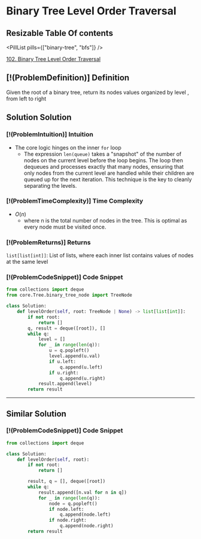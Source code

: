 # Binary Tree Level Order Traversal

## Resizable Table Of contents

<DifficultyBadge difficulty="medium" />

<PillList pills={["binary-tree", "bfs"]} />

[102. Binary Tree Level Order Traversal](https://leetcode.com/problems/binary-tree-level-order-traversal)

## [!(ProblemDefinition)] Definition

Given the root of a binary tree, return its nodes values organized by level , from left to right

## Solution Solution

### [!(ProblemIntuition)] Intuition

- The core logic hinges on the inner `for` loop
    - The expression `len(queue)` takes a "snapshot" of the number of nodes on the current level before the loop begins. The loop then dequeues and processes exactly that many nodes, ensuring that only nodes from the current level are handled while their children are queued up for the next iteration. This technique is the key to cleanly separating the levels.

### [!(ProblemTimeComplexity)] Time Complexity

- $O(n)$
    - where n is the total number of nodes in the tree. This is optimal as every node must be visited once.

### [!(ProblemReturns)] Returns

`list[list[int]]`: List of lists, where each inner list contains values of nodes at the same level

### [!(ProblemCodeSnippet)] Code Snippet

```python meta="source=problems/102-binary-tree-level-order-traversal/solution.py"
from collections import deque
from core.Tree.binary_tree_node import TreeNode

class Solution:
    def levelOrder(self, root: TreeNode | None) -> list[list[int]]:
        if not root:
            return []
        q, result = deque([root]), []
        while q:
            level = []
            for _ in range(len(q)):
                u = q.popleft()
                level.append(u.val)
                if u.left:
                    q.append(u.left)
                if u.right:
                    q.append(u.right)
            result.append(level)
        return result
```


---

## Similar Solution

### [!(ProblemCodeSnippet)] Code Snippet

```python meta="source=problems/102-binary-tree-level-order-traversal/similar.py"
from collections import deque

class Solution:
    def levelOrder(self, root):
        if not root:
            return [] 

        result, q = [], deque([root])
        while q:
            result.append([n.val for n in q])
            for _ in range(len(q)):
                node = q.popleft()
                if node.left: 
                    q.append(node.left)
                if node.right:  
                    q.append(node.right)
        return result
```

